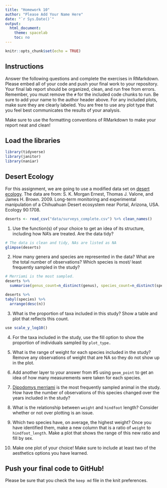 ```yaml
---
title: "Homework 10"
author: "Please Add Your Name Here"
date: "`r Sys.Date()`"
output:
  html_document:
    theme: spacelab
    toc: no
---
```


```r
knitr::opts_chunk$set(echo = TRUE)
```

## Instructions
Answer the following questions and complete the exercises in RMarkdown. Please embed all of your code and push your final work to your repository. Your final lab report should be organized, clean, and run free from errors. Remember, you must remove the `#` for the included code chunks to run. Be sure to add your name to the author header above. For any included plots, make sure they are clearly labeled. You are free to use any plot type that you feel best communicates the results of your analysis.  

Make sure to use the formatting conventions of RMarkdown to make your report neat and clean!  

## Load the libraries
```r
library(tidyverse)
library(janitor)
library(naniar)
``` 

## Desert Ecology
For this assignment, we are going to use a modified data set on [desert ecology](http://esapubs.org/archive/ecol/E090/118/). The data are from: S. K. Morgan Ernest, Thomas J. Valone, and James H. Brown. 2009. Long-term monitoring and experimental manipulation of a Chihuahuan Desert ecosystem near Portal, Arizona, USA. Ecology 90:1708.
```r
deserts <- read_csv("data/surveys_complete.csv") %>% clean_names()
```

1. Use the function(s) of your choice to get an idea of its structure, including how NA's are treated. Are the data tidy?  
```r
# The data is clean and tidy, NAs are listed as NA
glimpse(deserts)
```

2. How many genera and species are represented in the data? What are the total number of observations? Which species is most/ least frequently sampled in the study?
```r
# Merriami is the most sampled. 
deserts %>%
  summarise(genus_count=n_distinct(genus), species_count=n_distinct(species), n_total=n())
```
```r
deserts %>%
tabyl(species) %>%
  arrange(desc(n))
```

3. What is the proportion of taxa included in this study? Show a table and plot that reflects this count.
```r
use scale_y_log10()
```

4. For the taxa included in the study, use the fill option to show the proportion of individuals sampled by `plot_type.`

5. What is the range of weight for each species included in the study? Remove any observations of weight that are NA so they do not show up in the plot.

6. Add another layer to your answer from #5 using `geom_point` to get an idea of how many measurements were taken for each species.

7. [Dipodomys merriami](https://en.wikipedia.org/wiki/Merriam's_kangaroo_rat) is the most frequently sampled animal in the study. How have the number of observations of this species changed over the years included in the study?

8. What is the relationship between `weight` and `hindfoot` length? Consider whether or not over plotting is an issue.

9. Which two species have, on average, the highest weight? Once you have identified them, make a new column that is a ratio of `weight` to `hindfoot_length`. Make a plot that shows the range of this new ratio and fill by sex.

10. Make one plot of your choice! Make sure to include at least two of the aesthetics options you have learned.

## Push your final code to GitHub!
Please be sure that you check the `keep md` file in the knit preferences. 